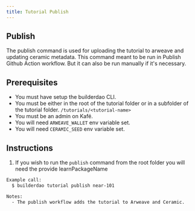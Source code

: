 ```yaml
---
title: Tutorial Publish
---
```



## Publish

The publish command is used for uploading the tutorial to arweave and updating ceramic metadata. This command meant to be run in Publish Github Action workflow. But it can also be run manually if it's necessary.

## Prerequisites

- You must have setup the builderdao CLI.
- You must be either in the root of the tutorial folder or in a subfolder of the tutorial folder. `/tutorials/<tutorial-name>`
- You must be an admin on Kafé.
- You will need `ARWEAVE_WALLET` env variable set.
- You will need `CERAMIC_SEED` env variable set.

## Instructions

1.  If you wish to run the `publish` command from the root folder you will need the provide learnPackageName

```bash
Example call:
  $ builderdao tutorial publish near-101

Notes:
  - The publish workflow adds the tutorial to Arweave and Ceramic.
```

<Authors path="apps/docs/pages/builderdao-cli/tutorial-publish.mdx" />
